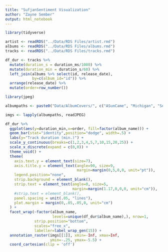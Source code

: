 ```yaml
---
title: "SufjanSentiment Visualization"
author: "Zayne Sember"
output: html_notebook
---
```


```r
library(tidyverse)
```

```r
artist <- readRDS("../Data/RDS Files/artist.rmd")
albums <- readRDS("../Data/RDS Files/albums.rmd")
tracks <- readRDS("../Data/RDS Files/tracks.rmd")
```

```r
df_dur <- tracks %>% 
  mutate(duration_s = duration_ms/1000) %>% 
  mutate(duration_min = duration_s/60) %>% 
  left_join(albums %>% select(id, release_date), 
            by=c(album_id="id")) %>% 
  arrange(release_date) %>% 
  mutate(order=row_number())

library(jpeg)

albumpaths <- paste0("Data/AlbumCovers/", c("ASunCame", "Michigan", "SevenSwans", "Illinois", "TheAvalanche", "TheAgeOfAdz", "AllDelightedPeople", "CarrieAndLowell", "TheAscension", "ABeginnersMind"), ".jpg")

imgs <- lapply(albumpaths, readJPEG)

df_dur %>% 
  ggplot(aes(y=duration_min,x=order, fill=factor(album_name))) +
  geom_bar(stat="identity",position="dodge", width=.5) +
  labs(y="Track duration (min.)") +
  scale_y_continuous(breaks=c(1,2,3,4,5,7,10,15,20,25)) +
  scale_x_discrete(expand = c(0,0)) +
  theme_void() +
  theme(
    axis.text.y = element_text(size=7),
    axis.title.y = element_text(angle=90, size=9, 
                                margin=margin(0,5,0,0, unit="pt")),
    legend.position="none",
    strip.background = element_blank(),
    strip.text = element_text(angle=0, size=5, 
                              margin=margin(1.17,0,0,0, unit="cm")),
    #strip.text = element_blank(),
    panel.spacing = unit(.05, "lines"),
    plot.margin = margin(0,.05,.05,0, unit="cm")
  ) +
  facet_wrap(~factor(album_name, 
                     levels=unique(df_dur$album_name),), nrow=1, 
             strip.position="bottom",
             scales="free_x",
             labeller=label_wrap_gen(15)) +
  annotation_raster(imgs[[1]], xmin=-Inf, xmax=Inf,
                    ymin=-.25, ymax=-5.5) +
  coord_cartesian(clip = 'off')
  
```






